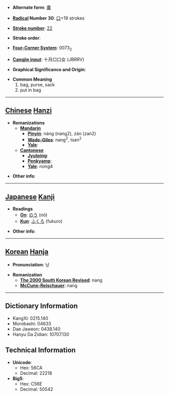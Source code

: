 * '''Alternate form''': [[嚢]]

* '''[[Wiktionary:Chinese radical index| Radical]] Number 30''': [[Wiktionary:Chinese radical index 口|口]]+19 strokes

* '''[[Wiktionary:Chinese total strokes index|Stroke number]]''': [[Wiktionary:Chinese total strokes index 22|22]]

* '''Stroke order''': 

* '''[[Wiktionary:Chinese four corner index|Four-Corner System]]''': 0073<sub>2</sub>

* '''[[Wiktionary:Chinese Cangjie index|Cangjie input]]''': 十月口口女 (JBRRV)

* '''Graphical Significance and Origin''': 

* '''Common Meaning'''
*#bag, purse, sack
*# put in bag


----

== [[Chinese]] [[Hanzi]] ==

* '''Romanizations'''
** '''[[Mandarin]]'''
*** '''[[Pinyin]]''': náng (nang2), zán (zan2)
*** '''[[Wade-Giles]]''': nang<sup>2</sup>, tsan<sup>2</sup>
*** '''[[Yale]]''': 
** '''[[Cantonese]]'''
*** '''[[Jyutping]]''':
*** '''[[Penkyamp]]''': 
*** '''[[Yale]]''': nong4

* '''Other info''': 

----

== [[Japanese]] [[Kanji]] ==

* '''Readings'''
** '''[[On]]''': [[のう]] (nō)
** '''[[Kun]]''': [[ふくろ]] (fukuro)

* '''Other info''':  

----

== [[Korean]] [[Hanja]] ==

* '''Pronunciation''': 낭

* '''Romanization'''
** '''[[The 2000 South Korean Revised Romanization|The 2000 South Korean Revised]]''': nang
** '''[[McCune-Reischauer]]''': nang

----

== Dictionary Information ==

* KangXi: 0215.140
* Morobashi: 04633
* Dae Jaweon: 0438.140
* Hanyu Da Zidian: 10707.130

== Technical Information ==

* '''Unicode''':
** Hex: 56CA
** Decimal: 22218
* '''Big5''':
** Hex: C56E
** Decimal: 50542